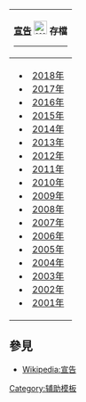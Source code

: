 {| class="infobox" width="150"
!align="center" |[[Wikipedia:宣告|宣告]] [[File:Wikipedia%27s_W.svg|24px]] 存檔
----
|-
|
*[[Wikipedia:宣告/2018年|2018年]]
*[[Wikipedia:宣告/2017年|2017年]]
*[[Wikipedia:宣告/2016年|2016年]]
*[[Wikipedia:宣告/2015年|2015年]]
*[[Wikipedia:宣告/2014年|2014年]]
*[[Wikipedia:宣告/2013年|2013年]]
*[[Wikipedia:宣告/2012年|2012年]]
*[[Wikipedia:宣告/2011年|2011年]]
*[[Wikipedia:宣告/2010年|2010年]]
*[[Wikipedia:宣告/2009年|2009年]]
*[[Wikipedia:宣告/2008年|2008年]]
*[[Wikipedia:宣告/2007年|2007年]]
*[[Wikipedia:宣告/2006年|2006年]]
*[[Wikipedia:宣告/2005年|2005年]]
*[[Wikipedia:宣告/2004年|2004年]]
*[[Wikipedia:宣告/2003年|2003年]]
*[[Wikipedia:宣告/2002年|2002年]]
*[[Wikipedia:宣告/2001年|2001年]]
|}<noinclude>

==參見==
*[[Wikipedia:宣告]]

[[Category:辅助模板]]
</noinclude>